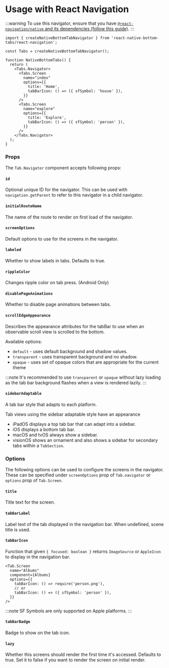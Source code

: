 
# Usage with React Navigation

:::warning
To use this navigator, ensure that you have [`@react-navigation/native` and its dependencies (follow this guide)](https://reactnavigation.org/docs/getting-started).
:::

```tsx
import { createNativeBottomTabNavigator } from 'react-native-bottom-tabs/react-navigation';

const Tabs = createNativeBottomTabNavigator();

function NativeBottomTabs() {
  return (
    <Tabs.Navigator>
      <Tabs.Screen
        name="index"
        options={{
          title: 'Home',
          tabBarIcon: () => ({ sfSymbol: 'house' }),
        }}
      />
      <Tabs.Screen
        name="explore"
        options={{
          title: 'Explore',
          tabBarIcon: () => ({ sfSymbol: 'person' }),
        }}
      />
    </Tabs.Navigator>
  );
}
```

### Props

The `Tab.Navigator` component accepts following props:

#### `id`

Optional unique ID for the navigator. This can be used with `navigation.getParent` to refer to this navigator in a child navigator.

#### `initialRouteName`

The name of the route to render on first load of the navigator.

#### `screenOptions`

Default options to use for the screens in the navigator.

#### `labeled`

Whether to show labels in tabs. Defaults to true.

#### `rippleColor`

Changes ripple color on tab press. (Android Only)

#### `disablePageAnimations`

Whether to disable page animations between tabs.

#### `scrollEdgeAppearance` <Badge text="iOS" type="info" />

Describes the appearance attributes for the tabBar to use when an observable scroll view is scrolled to the bottom.

Available options:

- `default` - uses default background and shadow values.
- `transparent` - uses transparent background and no shadow.
- `opaque` - uses set of opaque colors that are appropriate for the current theme

:::note
It's recommended to use `transparent` or `opaque` without lazy loading as the tab bar background flashes when a view is rendered lazily.
:::

#### `sidebarAdaptable` <Badge text="iOS" type="info" />

A tab bar style that adapts to each platform.

Tab views using the sidebar adaptable style have an appearance

- iPadOS displays a top tab bar that can adapt into a sidebar.
- iOS displays a bottom tab bar.
- macOS and tvOS always show a sidebar.
- visionOS shows an ornament and also shows a sidebar for secondary tabs within a `TabSection`.

### Options

The following options can be used to configure the screens in the navigator. These can be specified under `screenOptions` prop of `Tab.navigator` or `options` prop of `Tab.Screen`.

#### `title`

Title text for the screen.

#### `tabBarLabel`

Label text of the tab displayed in the navigation bar. When undefined, scene title is used.

#### `tabBarIcon`

Function that given `{ focused: boolean }` returns `ImageSource` or `AppleIcon` to display in the navigation bar.

```tsx
<Tab.Screen
  name="Albums"
  component={Albums}
  options={{
    tabBarIcon: () => require('person.png'),
    // or
    tabBarIcon: () => ({ sfSymbol: 'person' }),
  }}
/>
```

:::note
SF Symbols are only supported on Apple platforms.
:::

#### `tabBarBadge`

Badge to show on the tab icon.

#### `lazy`

Whether this screens should render the first time it's accessed. Defaults to true. Set it to false if you want to render the screen on initial render.
